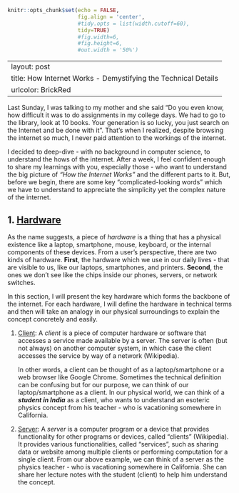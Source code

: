 ```r
knitr::opts_chunk$set(echo = FALSE, 
                      fig.align = 'center', 
                      #tidy.opts = list(width.cutoff=60),
                      tidy=TRUE)
                      #fig.width=6, 
                      #fig.height=6, 
                      #out.width = '50%')
```

---
layout: post
title: How Internet Works - Demystifying the Technical Details
urlcolor: BrickRed
---

Last Sunday, I was talking to my mother and she said "Do you even know, how difficult it was to do assignments in my college days. We had to go to the library, look at 10 books. Your generation is so lucky, you just search on the Internet and be done with it". That's when I realized, despite browsing the internet so much, I never paid attention to the workings of the internet. 

I decided to deep-dive - with no background in computer science, to understand the hows of the internet. After a week, I feel confident enough to share my learnings with you, especially those - who want to understand the big picture of _"How the Internet Works"_ and the different parts to it. But, before we begin, there are some key "complicated-looking words" which we have to understand to appreciate the simplicity yet the complex nature of the internet. 

## 1. [Hardware](https://en.wikipedia.org/wiki/Computer_hardware)

As the name suggests, a piece of _hardware_ is a thing that has a physical existence like a laptop, smartphone, mouse, keyboard, or the internal components of these devices. From a user's perspective, there are two kinds of hardware. **First**, the hardware which we use in our daily lives - that are visible to us, like our laptops, smartphones, and printers. **Second**, the ones we don't see like the chips inside our phones, servers, or network switches. 

In this section, I will present the key hardware which forms the backbone of the internet. For each hardware, I will define the hardware in technical terms and then will take an analogy in our physical surroundings to explain the concept concretely and easily.

  1. [Client](https://en.wikipedia.org/wiki/Client_(computing)#:~:text=A%20client%20is%20a%20piece,by%20way%20of%20a%20network): A _client_ is a piece of computer hardware or software that accesses a service made available by a server. The server is often (but not always) on another computer system, in which case the client accesses the service by way of a network (Wikipedia).
  
     In other words, a client can be thought of as a laptop/smartphone or a web browser like Google Chrome. Sometimes the technical definition can be confusing but for our purpose, we can think of our laptop/smartphone as a client. In our physical world, we can think of a _**student in India**_ as a client, who wants to understand an esoteric physics concept from his teacher - who is vacationing somewhere in California. 
  
  2. [Server](https://en.wikipedia.org/wiki/Server_(computing)): A _server_ is a computer program or a device that provides functionality for other programs or devices, called "clients" (Wikipedia). It provides various functionalities, called "services", such as sharing data or website among multiple clients or performing computation for a single client. 
  From our above example, we can think of a server as the physics teacher - who is vacationing somewhere in California. She can share her lecture notes with the student (client) to help him understand the concept. 

